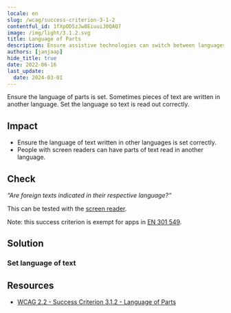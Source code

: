 ```yaml
---
locale: en
slug: /wcag/success-criterion-3-1-2
contentful_id: 1fXpOD5zJw8EiuuiJ0QAQ7
image: /img/light/3.1.2.svg
title: Language of Parts
description: Ensure assistive technologies can switch between languages when content is written in multiple languages.
authors: [janjaap]
hide_title: true
date: 2022-06-16
last_update:
  date: 2024-03-01
---
```


<Hero
  title="Language of Parts"
  imageSrc="/img/light/3.1.2.svg"
  alt="WCAG 3.1.2 - Logo"
  prefix="Success Criterion 3.1.2"
  suffix="Level AA"
/>

Ensure the language of parts is set. Sometimes pieces of text are written in another language. Set the language so text is read out correctly.

## Impact

- Ensure the language of text written in other languages is set correctly.
- People with screen readers can have parts of text read in another language.

## Check

*“Are foreign texts indicated in their respective language?“*

This can be tested with the [screen reader](/en/stats/screen-reader).

Note: this success criterion is exempt for apps in [EN 301 549](/en/guidelines/en-301-549).

## Solution

### Set language of text

<CodeSample id="accessibility-language" locale="en"/>

## Resources

- [WCAG 2.2 - Success Criterion 3.1.2 - Language of Parts](https://www.w3.org/TR/WCAG22/#language-of-parts)
